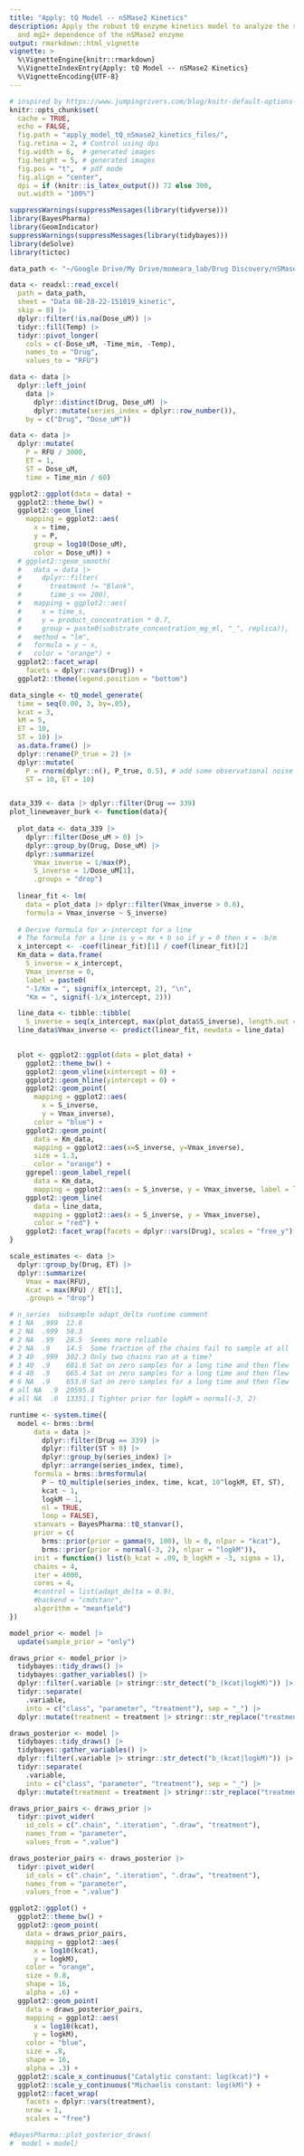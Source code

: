 ```yaml
---
title: "Apply: tQ Model -- nSMase2 Kinetics"
description: Apply the robust tQ enzyme kinetics model to analyze the substrate
  and mg2+ dependence of the nSMase2 enzyme
output: rmarkdown::html_vignette
vignette: >
  %\VignetteEngine{knitr::rmarkdown}
  %\VignetteIndexEntry{Apply: tQ Model -- nSMase2 Kinetics}
  %\VignetteEncoding{UTF-8}
---
```

  
```r

# inspired by https://www.jumpingrivers.com/blog/knitr-default-options-settings-hooks/
knitr::opts_chunk$set(
  cache = TRUE,
  echo = FALSE,
  fig.path = "apply_model_tQ_nSmase2_kinetics_files/",
  fig.retina = 2, # Control using dpi
  fig.width = 6,  # generated images
  fig.height = 5, # generated images
  fig.pos = "t",  # pdf mode
  fig.align = "center",
  dpi = if (knitr::is_latex_output()) 72 else 300, 
  out.width = "100%")

```


```r
suppressWarnings(suppressMessages(library(tidyverse)))
library(BayesPharma)
library(GeomIndicator)
suppressWarnings(suppressMessages(library(tidybayes)))
library(deSolve)
library(tictoc)
```


```r
data_path <- "~/Google Drive/My Drive/momeara_lab/Drug Discovery/nSMase2/Pharmacology Analysis/raw_data/08262022_DKswitch.cpds.xlsx"

data <- readxl::read_excel(
  path = data_path,
  sheet = "Data 08-28-22-151019_kinetic",
  skip = 8) |>
  dplyr::filter(!is.na(Dose_uM)) |>
  tidyr::fill(Temp) |>
  tidyr::pivot_longer(
    cols = c(-Dose_uM, -Time_min, -Temp),
    names_to = "Drug",
    values_to = "RFU")

data <- data |>
  dplyr::left_join(
    data |>
      dplyr::distinct(Drug, Dose_uM) |>
      dplyr::mutate(series_index = dplyr::row_number()),
    by = c("Drug", "Dose_uM"))

data <- data |>
  dplyr::mutate(
    P = RFU / 3000,
    ET = 1,
    ST = Dose_uM,
    time = Time_min / 60)

```


```r
ggplot2::ggplot(data = data) + 
  ggplot2::theme_bw() +
  ggplot2::geom_line(
    mapping = ggplot2::aes(
      x = time,
      y = P,
      group = log10(Dose_uM),
      color = Dose_uM)) + 
  # ggplot2::geom_smooth(
  #   data = data |>
  #     dplyr::filter(
  #       treatment != "Blank",
  #       time_s <= 200),
  #   mapping = ggplot2::aes(
  #     x = time_s,
  #     y = product_concentration * 0.7,
  #     group = paste0(substrate_concentration_mg_ml, "_", replica)),
  #   method = "lm",
  #   formula = y ~ x,
  #   color = "orange") +
  ggplot2::facet_wrap(
    facets = dplyr::vars(Drug)) +
  ggplot2::theme(legend.position = "bottom")

```
```r
data_single <- tQ_model_generate(
  time = seq(0.00, 3, by=.05),
  kcat = 3,
  kM = 5,
  ET = 10,
  ST = 10) |>
  as.data.frame() |>
  dplyr::rename(P_true = 2) |>
  dplyr::mutate(
    P = rnorm(dplyr::n(), P_true, 0.5), # add some observational noise
    ST = 10, ET = 10)



```

```r

data_339 <- data |> dplyr::filter(Drug == 339)
plot_lineweaver_burk <- function(data){
  
  plot_data <- data_339 |>
    dplyr::filter(Dose_uM > 0) |>
    dplyr::group_by(Drug, Dose_uM) |>
    dplyr::summarize(
      Vmax_inverse = 1/max(P),
      S_inverse = 1/Dose_uM[1],
      .groups = "drop")
  
  linear_fit <- lm(
    data = plot_data |> dplyr::filter(Vmax_inverse > 0.8),
    formula = Vmax_inverse ~ S_inverse)
  
  # Derive formula for x-intercept for a line
  # The formula for a line is y = mx + b so if y = 0 then x = -b/m
  x_intercept <- -coef(linear_fit)[1] / coef(linear_fit)[2]
  Km_data = data.frame(
    S_inverse = x_intercept,
    Vmax_inverse = 0,
    label = paste0(
    "-1/Km = ", signif(x_intercept, 2), "\n",
    "Km = ", signif(-1/x_intercept, 2)))

  line_data <- tibble::tibble(
    S_inverse = seq(x_intercept, max(plot_data$S_inverse), length.out = 100))
  line_data$Vmax_inverse <- predict(linear_fit, newdata = line_data)

  
  plot <- ggplot2::ggplot(data = plot_data) +
    ggplot2::theme_bw() +
    ggplot2::geom_vline(xintercept = 0) +
    ggplot2::geom_hline(yintercept = 0) +
    ggplot2::geom_point(
      mapping = ggplot2::aes(
        x = S_inverse,
        y = Vmax_inverse),
      color = "blue") +
    ggplot2::geom_point(
      data = Km_data,
      mapping = ggplot2::aes(x=S_inverse, y=Vmax_inverse),
      size = 1.3,
      color = "orange") +
    ggrepel::geom_label_repel(
      data = Km_data,
      mapping = ggplot2::aes(x = S_inverse, y = Vmax_inverse, label = label)) +
    ggplot2::geom_line(
      data = line_data,
      mapping = ggplot2::aes(x = S_inverse, y = Vmax_inverse),
      color = "red") +
    ggplot2::facet_wrap(facets = dplyr::vars(Drug), scales = "free_y")
}


```


```r

scale_estimates <- data |>
  dplyr::group_by(Drug, ET) |>
  dplyr::summarize(
    Vmax = max(RFU),
    Kcat = max(RFU) / ET[1],
    .groups = "drop")
```


```r
# n_series  subsample adapt_delta runtime comment
# 1 NA  .999  12.6  
# 2 NA  .999  58.3  
# 2 NA  .99   28.5  Seems more reliable
# 2 NA  .9    14.5  Some fraction of the chains fail to sample at all
# 3 40  .999  302.3 Only two chains ran at a time? 
# 3 40  .9    681.6 Sat on zero samples for a long time and then flew
# 4 40  .9    665.4 Sat on zero samples for a long time and then flew
# 6 NA  .9    653.0 Sat on zero samples for a long time and then flew
# all NA  .9  20595.8
# all NA  .0  13351.1 Tighter prior for logkM = normal(-3, 2)

runtime <- system.time({
  model <- brms::brm(
      data = data |>
        dplyr::filter(Drug == 339) |>
        dplyr::filter(ST > 0) |>
        dplyr::group_by(series_index) |>
        dplyr::arrange(series_index, time),
      formula = brms::brmsformula(
        P ~ tQ_multiple(series_index, time, kcat, 10^logkM, ET, ST),
        kcat ~ 1,
        logkM ~ 1,
        nl = TRUE,
        loop = FALSE),
      stanvars = BayesPharma::tQ_stanvar(),
      prior = c(
        brms::prior(prior = gamma(9, 100), lb = 0, nlpar = "kcat"),
        brms::prior(prior = normal(-3, 2), nlpar = "logkM")),
      init = function() list(b_kcat = .09, b_logkM = -3, sigma = 1),
      chains = 4,
      iter = 4000,
      cores = 4,
      #control = list(adapt_delta = 0.9),
      #backend = "cmdstanr",
      algorithm = "meanfield")
})
```


```r
model_prior <- model |>
  update(sample_prior = "only")

draws_prior <- model_prior |>
  tidybayes::tidy_draws() |>
  tidybayes::gather_variables() |>
  dplyr::filter(.variable |> stringr::str_detect("b_(kcat|logkM)")) |>
  tidyr::separate(
    .variable,
    into = c("class", "parameter", "treatment"), sep = "_") |>
  dplyr::mutate(treatment = treatment |> stringr::str_replace("treatment", ""))

draws_posterior <- model |>
  tidybayes::tidy_draws() |>
  tidybayes::gather_variables() |>
  dplyr::filter(.variable |> stringr::str_detect("b_(kcat|logkM)")) |>
  tidyr::separate(
    .variable,
    into = c("class", "parameter", "treatment"), sep = "_") |>
  dplyr::mutate(treatment = treatment |> stringr::str_replace("treatment", ""))
```

```r
draws_prior_pairs <- draws_prior |>
  tidyr::pivot_wider(
    id_cols = c(".chain", ".iteration", ".draw", "treatment"),
    names_from = "parameter",
    values_from = ".value")

draws_posterior_pairs <- draws_posterior |>
  tidyr::pivot_wider(
    id_cols = c(".chain", ".iteration", ".draw", "treatment"),
    names_from = "parameter",
    values_from = ".value")

ggplot2::ggplot() +
  ggplot2::theme_bw() +
  ggplot2::geom_point(
    data = draws_prior_pairs,
    mapping = ggplot2::aes(
      x = log10(kcat),
      y = logkM),
    color = "orange",
    size = 0.8,
    shape = 16,
    alpha = .6) +
  ggplot2::geom_point(
    data = draws_posterior_pairs,
    mapping = ggplot2::aes(
      x = log10(kcat),
      y = logkM),
    color = "blue",
    size = .8,
    shape = 16,
    alpha = .3) +
  ggplot2::scale_x_continuous("Catalytic constant: log(kcat)") +
  ggplot2::scale_y_continuous("Michaelis constant: log(kM)") +
  ggplot2::facet_wrap(
    facets = dplyr::vars(treatment),
    nrow = 1,
    scales = "free")
```



```r
#BayesPharma::plot_posterior_draws(
#  model = model)
```




